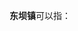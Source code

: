 '''东坝镇'''可以指：
{{PRC admin/disambig|32/01/25/106/000|44/53/22/114/000|51/13/21/113/000|62/06/21/101/000|62/09/21/103/000}}
{{disambig|cat=三字中国镇名消歧义}}